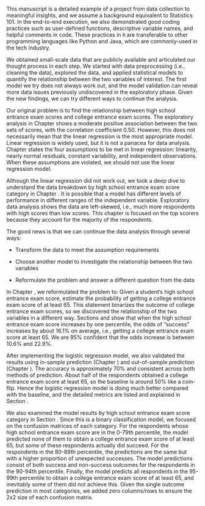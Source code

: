 This manuscript is a detailed example of a project from data collection to meaningful insights, and we assume a background equivalent to Statistics 101. In the end-to-end execution, we also demonstrated good coding practices such as user-defined functions, descriptive variable names, and helpful comments in code. These practices in `R` are transferable to other programming languages like Python and Java, which are commonly-used in the tech industry.    

We obtained small-scale data that are publicly available and articulated our thought process in each step. We started with data preprocessing (i.e., cleaning the data), explored the data, and applied statistical models to quantify the relationship between the two variables of interest. The first model we try does not always work out, and the model validation can reveal more data issues previously undiscovered in the exploratory phase. Given the new findings, we can try different ways to continue the analysis.  

Our original problem is to find the relationship between high school entrance exam scores and college entrance exam scores. The exploratory analysis in Chapter \ref{eda} shows a moderate positive association between the two sets of scores, with the correlation coefficient 0.50. However, this does not necessarily mean that the linear regression is the most appropriate model. Linear regression is widely used, but it is not a panacea for data analysis. Chapter \ref{linear-reg} states the four assumptions to be met in linear regression: linearity, nearly normal residuals, constant variability, and independent observations. When these assumptions are violated, we should not use the linear regression model.  

Although the linear regression did not work out, we took a deep dive to understand the data breakdown by high school entrance exam score category in Chapter \ref{explore-top}. It is possible that a model has different levels of performance in different ranges of the independent variable. Exploratory data analysis shows the data are left-skewed, i.e., much more respondents with high scores than low scores. This chapter is focused on the top scorers because they account for the majority of the respondents.  

The good news is that we can continue the data analysis through several ways:

- Transform the data to meet the assumption requirements

- Choose another model to investigate the relationship between the two variables

- Reformulate the problem and answer a different question from the data

In Chapter \ref{logit-reg}, we reformulated the problem to: Given a student's high school entrance exam score, estimate the probability of getting a college entrance exam score of at least 65. This statement binarizes the outcome of college entrance exam scores, so we discovered the relationship of the two variables in a different way. Sections \ref{logit-point-est} and \ref{logit-results} show that when the high school entrance exam score increases by one percentile, the odds of "success" increases by about 16.1% on average, i.e., getting a college entrance exam score at least 65. We are 95% confident  that the odds increase is between 10.6% and 22.9%.  

After implementing the logistic regression model, we also validated the results using in-sample prediction (Chapter \ref{validation}) and out-of-sample prediction (Chapter \ref{out-of-sample}). The accuracy is approximately 70% and consistent across both methods of prediction. About half of the respondents obtained a college entrance exam score at least 65, so the baseline is around 50% like a coin-flip. Hence the logistic regression model is doing much better compared with the baseline, and the detailed metrics are listed and explained in Section \ref{cmp-results}.  

We also examined the model results by high school entrance exam score category in Section \ref{another-breakdown}. Since this is a binary classification model, we focused on the confusion matrices of each category. For the respondents whose high school entrance exam score are in the 0-79th percentile, the model predicted none of them to obtain a college entrance exam score of at least 65, but some of these respondents actually did succeed. For the respondents in the 80-89th percentile, the predictions are the same but with a higher proportion of unexpected successes. The model predictions consist of both success and non-success outcomes for the respondents in the 90-94th percentile. Finally, the model predicts all respondents in the 95-99th percentile to obtain a college entrance exam score of at least 65, and inevitably some of them did not achieve this. Given the single outcome prediction in most categories, we added zero columns/rows to ensure the 2x2 size of each confusion matrix.  